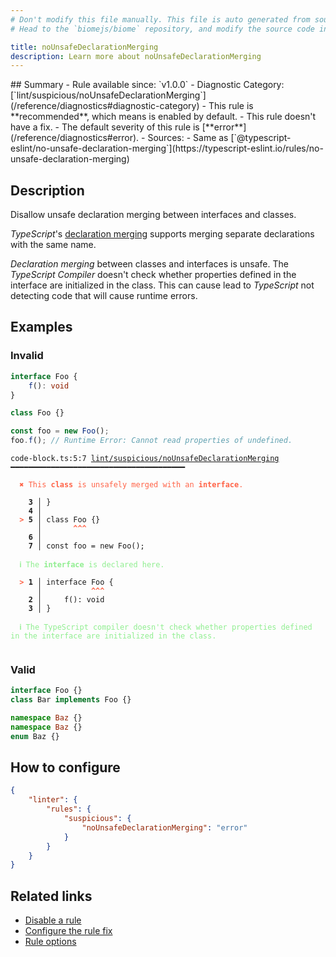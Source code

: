 ```yaml
---
# Don't modify this file manually. This file is auto generated from source, and you will lose your changes next time the website is built.
# Head to the `biomejs/biome` repository, and modify the source code in there.

title: noUnsafeDeclarationMerging
description: Learn more about noUnsafeDeclarationMerging
---
```


<Tabs>
<TabItem label="TypeScript and TSX" icon="seti:typescript">
## Summary
- Rule available since: `v1.0.0`
- Diagnostic Category: [`lint/suspicious/noUnsafeDeclarationMerging`](/reference/diagnostics#diagnostic-category)
- This rule is **recommended**, which means is enabled by default.
- This rule doesn't have a fix.
- The default severity of this rule is [**error**](/reference/diagnostics#error).
- Sources: 
  - Same as [`@typescript-eslint/no-unsafe-declaration-merging`](https://typescript-eslint.io/rules/no-unsafe-declaration-merging)

## Description
Disallow unsafe declaration merging between interfaces and classes.

_TypeScript_'s [declaration merging](https://www.typescriptlang.org/docs/handbook/declaration-merging.html) supports merging separate declarations with the same name.

_Declaration merging_ between classes and interfaces is unsafe.
The _TypeScript Compiler_ doesn't check whether properties defined in the interface are initialized in the class.
This can cause lead to _TypeScript_ not detecting code that will cause runtime errors.

## Examples

### Invalid

```ts
interface Foo {
    f(): void
}

class Foo {}

const foo = new Foo();
foo.f(); // Runtime Error: Cannot read properties of undefined.
```

<pre class="language-text"><code class="language-text">code-block.ts:5:7 <a href="https://biomejs.dev/linter/rules/no-unsafe-declaration-merging">lint/suspicious/noUnsafeDeclarationMerging</a> ━━━━━━━━━━━━━━━━━━━━━━━━━━━━━━━━━━━━━━━<br /><br />  <strong><span style="color: Tomato;">✖</span></strong> <span style="color: Tomato;">This </span><span style="color: Tomato;"><strong>class</strong></span><span style="color: Tomato;"> is unsafely merged with an </span><span style="color: Tomato;"><strong>interface</strong></span><span style="color: Tomato;">.</span><br />  <br />    <strong>3 │ </strong>&#125;<br />    <strong>4 │ </strong><br />  <strong><span style="color: Tomato;">&gt;</span></strong> <strong>5 │ </strong>class Foo &#123;&#125;<br />   <strong>   │ </strong>      <strong><span style="color: Tomato;">^</span></strong><strong><span style="color: Tomato;">^</span></strong><strong><span style="color: Tomato;">^</span></strong><br />    <strong>6 │ </strong><br />    <strong>7 │ </strong>const foo = new Foo();<br />  <br />  <strong><span style="color: lightgreen;">ℹ</span></strong> <span style="color: lightgreen;">The </span><span style="color: lightgreen;"><strong>interface</strong></span><span style="color: lightgreen;"> is declared here.</span><br />  <br />  <strong><span style="color: Tomato;">&gt;</span></strong> <strong>1 │ </strong>interface Foo &#123;<br />   <strong>   │ </strong>          <strong><span style="color: Tomato;">^</span></strong><strong><span style="color: Tomato;">^</span></strong><strong><span style="color: Tomato;">^</span></strong><br />    <strong>2 │ </strong>    f(): void<br />    <strong>3 │ </strong>&#125;<br />  <br />  <strong><span style="color: lightgreen;">ℹ</span></strong> <span style="color: lightgreen;">The TypeScript compiler doesn't check whether properties defined in the interface are initialized in the class.</span><br />  <br /></code></pre>

### Valid

```ts
interface Foo {}
class Bar implements Foo {}
```

```ts
namespace Baz {}
namespace Baz {}
enum Baz {}
```

## How to configure
```json title="biome.json"
{
	"linter": {
		"rules": {
			"suspicious": {
				"noUnsafeDeclarationMerging": "error"
			}
		}
	}
}

```
## Related links

- [Disable a rule](/linter/#disable-a-lint-rule)
- [Configure the rule fix](/linter#configure-the-rule-fix)
- [Rule options](/linter/#rule-options)

</TabItem>
</Tabs>

